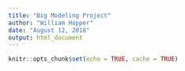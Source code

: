 ```yaml
---
title: "Big Modeling Project"
author: "William Hopper"
date: "August 12, 2018"
output: html_document
---
```


```r
knitr::opts_chunk$set(echo = TRUE, cache = TRUE)
```

```r

```

